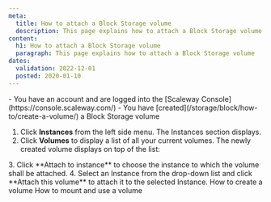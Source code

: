 ```yaml
---
meta:
  title: How to attach a Block Storage volume 
  description: This page explains how to attach a Block Storage volume
content:
  h1: How to attach a Block Storage volume 
  paragraph: This page explains how to attach a Block Storage volume
dates:
  validation: 2022-12-01
  posted: 2020-01-10
---
```


<Message type="requirement">
- You have an account and are logged into the [Scaleway Console](https://console.scaleway.com/) 
- You have [created](/storage/block/how-to/create-a-volume/) a Block Storage volume
</Message>

1. Click **Instances** from the left side menu. The Instances section displays.  
2. Click **Volumes** to display a list of all your current volumes. The newly created volume displays on top of the list:
  <Lightbox src="scaleway-volume-created.webp" alt="" />
3. Click **Attach to instance** to choose the instance to which the volume shall be attached.
4. Select an Instance from the drop-down list and click **Attach this volume** to attach it to the selected Instance.
  <Lightbox src="scaleway-attach-volume.webp" alt="" />


<Navigation title="See Also">
  <PreviousButton to="/storage/block/how-to/create-a-volume/">How to create a volume</PreviousButton>
  <NextButton to="/storage/block/how-to/mount-and-use-volume/">How to mount and use a volume</NextButton>
</Navigation>
